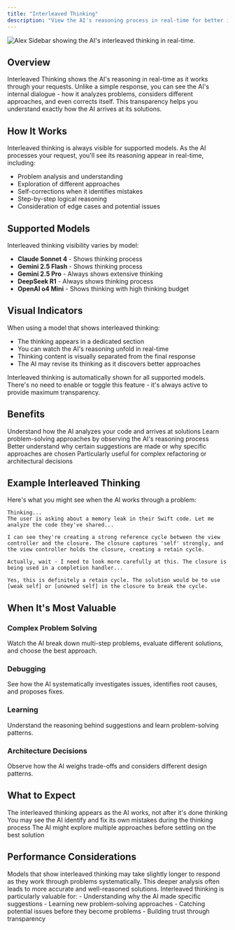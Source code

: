 ```yaml
---
title: "Interleaved Thinking"
description: "View the AI's reasoning process in real-time for better insight into responses"
---
```


![Alex Sidebar showing the AI's interleaved thinking in real-time.](/images/think-mode-demo.png)

## Overview

Interleaved Thinking shows the AI's reasoning in real-time as it works through your requests. Unlike a simple response, you can see the AI's internal dialogue - how it analyzes problems, considers different approaches, and even corrects itself. This transparency helps you understand exactly how the AI arrives at its solutions.

## How It Works

Interleaved thinking is always visible for supported models. As the AI processes your request, you'll see its reasoning appear in real-time, including:

- Problem analysis and understanding
- Exploration of different approaches
- Self-corrections when it identifies mistakes
- Step-by-step logical reasoning
- Consideration of edge cases and potential issues

## Supported Models

Interleaved thinking visibility varies by model:
- **Claude Sonnet 4** - Shows thinking process
- **Gemini 2.5 Flash** - Shows thinking process
- **Gemini 2.5 Pro** - Always shows extensive thinking
- **DeepSeek R1** - Always shows thinking process
- **OpenAI o4 Mini** - Shows thinking with high thinking budget

## Visual Indicators

When using a model that shows interleaved thinking:
- The thinking appears in a dedicated section
- You can watch the AI's reasoning unfold in real-time
- Thinking content is visually separated from the final response
- The AI may revise its thinking as it discovers better approaches

<Note>
Interleaved thinking is automatically shown for all supported models. There's no need to enable or toggle this feature - it's always active to provide maximum transparency.
</Note>

## Benefits

<CardGroup cols={2}>
  <Card title="Transparency" icon="eye">
    Understand how the AI analyzes your code and arrives at solutions
  </Card>
  
  <Card title="Learning" icon="graduation-cap">
    Learn problem-solving approaches by observing the AI's reasoning process
  </Card>
  
  <Card title="Debugging" icon="bug">
    Better understand why certain suggestions are made or why specific approaches are chosen
  </Card>
  
  <Card title="Complex Problems" icon="puzzle-piece">
    Particularly useful for complex refactoring or architectural decisions
  </Card>
</CardGroup>

## Example Interleaved Thinking

Here's what you might see when the AI works through a problem:

```
Thinking...
The user is asking about a memory leak in their Swift code. Let me analyze the code they've shared...

I can see they're creating a strong reference cycle between the view controller and the closure. The closure captures 'self' strongly, and the view controller holds the closure, creating a retain cycle.

Actually, wait - I need to look more carefully at this. The closure is being used in a completion handler... 

Yes, this is definitely a retain cycle. The solution would be to use [weak self] or [unowned self] in the closure to break the cycle.
```

## When It's Most Valuable

### Complex Problem Solving
Watch the AI break down multi-step problems, evaluate different solutions, and choose the best approach.

### Debugging
See how the AI systematically investigates issues, identifies root causes, and proposes fixes.

### Learning
Understand the reasoning behind suggestions and learn problem-solving patterns.

### Architecture Decisions
Observe how the AI weighs trade-offs and considers different design patterns.

## What to Expect

<Steps>
  <Step title="Real-Time Updates">
    The interleaved thinking appears as the AI works, not after it's done thinking
  </Step>
  
  <Step title="Self-Correction">
    You may see the AI identify and fix its own mistakes during the thinking process
  </Step>
  
  <Step title="Iterative Refinement">
    The AI might explore multiple approaches before settling on the best solution
  </Step>
</Steps>

## Performance Considerations

<Info>
  Models that show interleaved thinking may take slightly longer to respond as they work through problems systematically. This deeper analysis often leads to more accurate and well-reasoned solutions.
</Info>

<Tip>
  Interleaved thinking is particularly valuable for:
  - Understanding why the AI made specific suggestions
  - Learning new problem-solving approaches
  - Catching potential issues before they become problems
  - Building trust through transparency
</Tip>